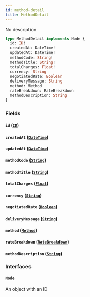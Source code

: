 ```yaml
---
id: method-detail
title: MethodDetail
---
```


No description

```graphql
type MethodDetail implements Node {
  id: ID!
  createdAt: DateTime!
  updatedAt: DateTime!
  methodCode: String!
  methodTitle: String!
  totalCharges: Float!
  currency: String
  negotiatedRate: Boolean
  deliveryMessage: String
  method: Method
  rateBreakdown: RateBreakdown
  methodDescription: String
}
```

### Fields

#### `id` ([`ID`](../../rate-manager-service/scalars/id))

#### `createdAt` ([`DateTime`](../../rate-manager-service/scalars/date-time))

#### `updatedAt` ([`DateTime`](../../rate-manager-service/scalars/date-time))

#### `methodCode` ([`String`](../../rate-manager-service/scalars/string))

#### `methodTitle` ([`String`](../../rate-manager-service/scalars/string))

#### `totalCharges` ([`Float`](../../rate-manager-service/scalars/float))

#### `currency` ([`String`](../../rate-manager-service/scalars/string))

#### `negotiatedRate` ([`Boolean`](../../rate-manager-service/scalars/boolean))

#### `deliveryMessage` ([`String`](../../rate-manager-service/scalars/string))

#### `method` ([`Method`](../../rate-manager-service/objects/method))

#### `rateBreakdown` ([`RateBreakdown`](../../rate-manager-service/objects/rate-breakdown))

#### `methodDescription` ([`String`](../../rate-manager-service/scalars/string))

### Interfaces

#### [`Node`](../../rate-manager-service/interfaces/node)

An object with an ID
